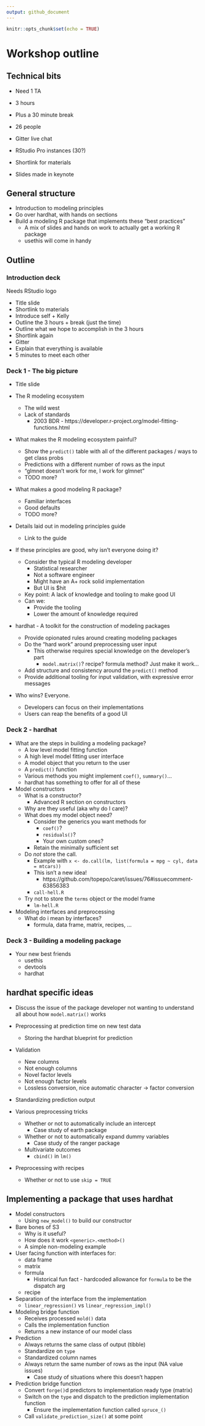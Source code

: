 ```yaml
---
output: github_document
---
```


```r
knitr::opts_chunk$set(echo = TRUE)
```

# Workshop outline

## Technical bits

- Need 1 TA
- 3 hours
- Plus a 30 minute break
- 26 people

- Gitter live chat
- RStudio Pro instances (30?)
- Shortlink for materials

- Slides made in keynote

## General structure

- Introduction to modeling principles
- Go over hardhat, with hands on sections
- Build a modeling R package that implements these "best practices"
  - A mix of slides and hands on work to actually get a working R package
  - usethis will come in handy

## Outline

### Introduction deck

Needs RStudio logo

- Title slide
- Shortlink to materials
- Introduce self + Kelly
- Outline the 3 hours + break (just the time)
- Outline what we hope to accomplish in the 3 hours
- Shortlink again
- Gitter
- Explain that everything is available
- 5 minutes to meet each other

### Deck 1 - The big picture

- Title slide

- The R modeling ecosystem
  - The wild west
  - Lack of standards
    - 2003 BDR - https://developer.r-project.org/model-fitting-functions.html
    
- What makes the R modeling ecosystem painful?
  - Show the `predict()` table with all of the different packages / ways to get class probs
  - Predictions with a different number of rows as the input
  - "glmnet doesn't work for me, I work for glmnet"
  - TODO more?
  
- What makes a good modeling R package?
  - Familiar interfaces
  - Good defaults
  - TODO more?
  
- Details laid out in modeling principles guide
  - Link to the guide
 
- If these principles are good, why isn't everyone doing it?
  - Consider the typical R modeling developer
    - Statistical researcher
    - Not a software engineer
    - Might have an A+ rock solid implementation
    - But UI is $hit
  - Key point: A lack of knowledge and tooling to make good UI
  - Can we:
    - Provide the tooling
    - Lower the amount of knowledge required
  
- hardhat - A toolkit for the construction of modeling packages
  - Provide opionated rules around creating modeling packages
  - Do the "hard work" around preprocessing user input
    - This otherwise requires special knowledge on the developer's part
      - `model.matrix()`? recipe? formula method? Just make it work...
  - Add structure and consistency around the `predict()` method
  - Provide additional tooling for input validation, with expressive error messages
  
- Who wins? Everyone.
  - Developers can focus on their implementations
  - Users can reap the benefits of a good UI

### Deck 2 - hardhat

- What are the steps in building a modeling package?
  - A low level model fitting function
  - A high level model fitting user interface
  - A model object that you return to the user
  - A `predict()` function
  - Various methods you might implement `coef()`, `summary()`...
  - hardhat has something to offer for all of these

- Model constructors
  - What is a constructor?
    - Advanced R section on constructors
  - Why are they useful (aka why do I care)?
  - What does my model object need?
    - Consider the generics you want methods for
      - `coef()`?
      - `residuals()`?
      - Your own custom ones?
    - Retain the minimally sufficient set
  - Do _not_ store the call.
    - Example with `x <- do.call(lm, list(formula = mpg ~ cyl, data = mtcars))`
    - This isn't a new idea!
      - https://github.com/topepo/caret/issues/76#issuecomment-63856383
    - `call-hell.R`
  - Try not to store the `terms` object or the model frame
    - `lm-hell.R`

- Modeling interfaces and preprocessing
  - What do i mean by interfaces?
    - formula, data frame, matrix, recipes, ...

### Deck 3 - Building a modeling package

- Your new best friends
  - usethis
  - devtools
  - hardhat

## hardhat specific ideas

- Discuss the issue of the package developer not wanting to understand all about how `model.matrix()` works

- Preprocessing at prediction time on new test data
  - Storing the hardhat blueprint for prediction

- Validation
  - New columns
  - Not enough columns
  - Novel factor levels
  - Not enough factor levels
  - Lossless conversion, nice automatic character -> factor conversion
  
- Standardizing prediction output

- Various preprocessing tricks
  - Whether or not to automatically include an intercept
    - Case study of earth package
  - Whether or not to automatically expand dummy variables
    - Case study of the ranger package
  - Multivariate outcomes
    - `cbind()` in `lm()`

- Preprocessing with recipes
  - Whether or not to use `skip = TRUE`

## Implementing a package that uses hardhat

- Model constructors
  - Using `new_model()` to build our constructor

- Bare bones of S3
  - Why is it useful?
  - How does it work `<generic>.<method>()`
  - A simple non-modeling example

- User facing function with interfaces for:
  - data frame
  - matrix
  - formula
    - Historical fun fact - hardcoded allowance for `formula` to be the dispatch arg
  - recipe

- Separation of the interface from the implementation
  - `linear_regression()` vs `linear_regression_impl()`

- Modeling bridge function
  - Receives processed `mold()` data
  - Calls the implementation function
  - Returns a new instance of our model class

- Prediction
  - Always returns the same class of output (tibble)
  - Standardize on `type`
  - Standardized column names
  - Always return the same number of rows as the input (NA value issues)
    - Case study of situations where this doesn't happen
    
- Prediction bridge function
  - Convert `forge()`d predictors to implementation ready type (matrix)
  - Switch on the `type` and dispatch to the prediction implementation function
    - Ensure the implementation function called `spruce_()`
  - Call `validate_prediction_size()` at some point